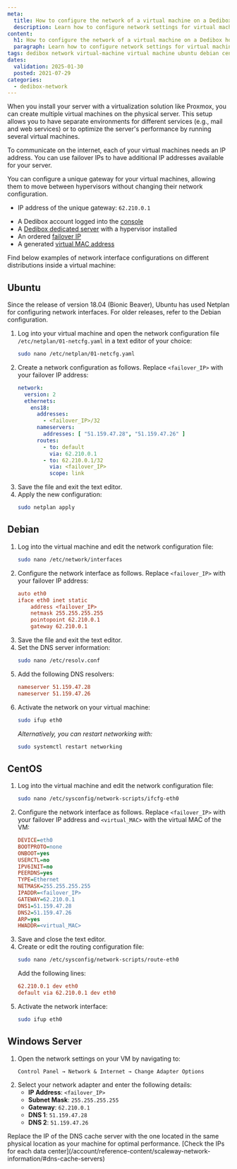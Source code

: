 ```yaml
---
meta:
  title: How to configure the network of a virtual machine on a Dedibox host
  description: Learn how to configure network settings for virtual machines on various operating systems, including Ubuntu, Debian, CentOS, and Windows Server.
content:
  h1: How to configure the network of a virtual machine on a Dedibox host
  paragraph: Learn how to configure network settings for virtual machines on various operating systems, including Ubuntu, Debian, CentOS, and Windows Server.
tags: dedibox network virtual-machine virtual machine ubuntu debian centOS windows-server
dates:
  validation: 2025-01-30
  posted: 2021-07-29
categories:
  - dedibox-network
---
```


When you install your server with a virtualization solution like Proxmox, you can create multiple virtual machines on the physical server. This setup allows you to have separate environments for different services (e.g., mail and web services) or to optimize the server's performance by running several virtual machines.

To communicate on the internet, each of your virtual machines needs an IP address. You can use failover IPs to have additional IP addresses available for your server.

<Message type="tip">
  You can configure a unique gateway for your virtual machines, allowing them to move between hypervisors without changing their network configuration.

  * IP address of the unique gateway: `62.210.0.1`
</Message>

<Macro id="requirements" />

- A Dedibox account logged into the [console](https://console.online.net)
- A [Dedibox dedicated server](/dedibox/how-to/order-a-server/) with a hypervisor installed
- An ordered [failover IP](/dedibox-ip-failover/concepts/#failover-ips)
- A generated [virtual MAC address](/dedibox-ip-failover/concepts/#virtual-mac-address)

Find below examples of network interface configurations on different distributions inside a virtual machine:

## Ubuntu

Since the release of version 18.04 (Bionic Beaver), Ubuntu has used Netplan for configuring network interfaces. For older releases, refer to the Debian configuration.

1. Log into your virtual machine and open the network configuration file `/etc/netplan/01-netcfg.yaml` in a text editor of your choice:
    ```sh
    sudo nano /etc/netplan/01-netcfg.yaml
    ```
2. Create a network configuration as follows. Replace `<failover_IP>` with your failover IP address:
    ```yaml
    network:
      version: 2
      ethernets:
        ens18:
          addresses:
            - <failover_IP>/32
          nameservers:
            addresses: [ "51.159.47.28", "51.159.47.26" ]
          routes:
            - to: default
              via: 62.210.0.1
            - to: 62.210.0.1/32
              via: <failover_IP>
              scope: link
    ```
3. Save the file and exit the text editor.
4. Apply the new configuration:
    ```sh
    sudo netplan apply
    ```

## Debian

1. Log into the virtual machine and edit the network configuration file:
    ```sh
    sudo nano /etc/network/interfaces
    ```
2. Configure the network interface as follows. Replace `<failover_IP>` with your failover IP address:
    ```ini
    auto eth0
    iface eth0 inet static
        address <failover_IP>
        netmask 255.255.255.255
        pointopoint 62.210.0.1
        gateway 62.210.0.1
    ```
3. Save the file and exit the text editor.
4. Set the DNS server information:
    ```sh
    sudo nano /etc/resolv.conf
    ```
5. Add the following DNS resolvers:
    ```ini
    nameserver 51.159.47.28
    nameserver 51.159.47.26
    ```
6. Activate the network on your virtual machine:
    ```sh
    sudo ifup eth0
    ```
    *Alternatively, you can restart networking with:*
    ```sh
    sudo systemctl restart networking
    ```

## CentOS

1. Log into the virtual machine and edit the network configuration file:
    ```sh
    sudo nano /etc/sysconfig/network-scripts/ifcfg-eth0
    ```
2. Configure the network interface as follows. Replace `<failover_IP>` with your failover IP address and `<virtual_MAC>` with the virtual MAC of the VM:
    ```ini
    DEVICE=eth0
    BOOTPROTO=none
    ONBOOT=yes
    USERCTL=no
    IPV6INIT=no
    PEERDNS=yes
    TYPE=Ethernet
    NETMASK=255.255.255.255
    IPADDR=<failover_IP>
    GATEWAY=62.210.0.1
    DNS1=51.159.47.28
    DNS2=51.159.47.26
    ARP=yes
    HWADDR=<virtual_MAC>
    ```
3. Save and close the text editor.
4. Create or edit the routing configuration file:
    ```sh
    sudo nano /etc/sysconfig/network-scripts/route-eth0
    ```
    Add the following lines:
    ```ini
    62.210.0.1 dev eth0
    default via 62.210.0.1 dev eth0
    ```
5. Activate the network interface:
    ```sh
    sudo ifup eth0
    ```

## Windows Server

1. Open the network settings on your VM by navigating to:
    ```
    Control Panel → Network & Internet → Change Adapter Options
    ```
2. Select your network adapter and enter the following details:
    - **IP Address**: `<failover_IP>`
    - **Subnet Mask**: `255.255.255.255`
    - **Gateway**: `62.210.0.1`
    - **DNS 1**: `51.159.47.28`
    - **DNS 2**: `51.159.47.26`

<Message type="tip">
  Replace the IP of the DNS cache server with the one located in the same physical location as your machine for optimal performance. [Check the IPs for each data center](/account/reference-content/scaleway-network-information/#dns-cache-servers)
</Message>